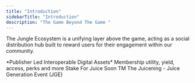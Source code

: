 ```yaml
---
title: "Introduction"
sidebarTitle: "Introduction"
description: "The Game Beyond The Game "
---
```


The Jungle Ecosystem is a unifying layer above the game, acting as a social distribution hub built to  reward users for their engagement within our community.

<CardGroup cols={3}>
  <Card title="Genesis Collection" icon="cube" href="genesis">
    *Publisher Led Interoperable Digital Assets*
  </Card>

  <Card title="Holder Benefits" icon="layer-group" href="holders">
    Membership utility, yield, access, perks and more&#x20;
  </Card>

  <Card title="Genesis Staking" icon="ring" href="staking">
    Stake For Juice
  </Card>
</CardGroup>

<CardGroup cols={2}>
  <Card title="Playground" icon="dice" href="Playground">
    Soon TM
  </Card>

  <Card title="Juice" icon="glass-water" href="https://itsjuice.xyz">
    The Juicening - Juice Generation Event (JGE)
  </Card>
</CardGroup>